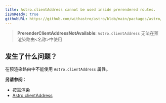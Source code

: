 ```yaml
---
title: Astro.clientAddress cannot be used inside prerendered routes.
i18nReady: true
githubURL: https://github.com/withastro/astro/blob/main/packages/astro/src/core/errors/errors-data.ts
---
```


> **PrerenderClientAddressNotAvailable**: `Astro.clientAddress` 无法在预渲染路由<名称>中使用

## 发生了什么问题？
在预渲染路由中不能使用 `Astro.clientAddress` 属性。

**另请参阅：**
-  [按需渲染](/zh-cn/guides/on-demand-rendering/)
-  [Astro.clientAddress](/zh-cn/reference/api-reference/#clientaddress)

